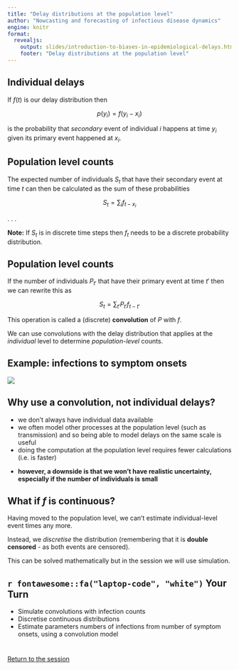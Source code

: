 ```yaml
---
title: "Delay distributions at the population level"
author: "Nowcasting and forecasting of infectious disease dynamics"
engine: knitr
format:
  revealjs:
    output: slides/introduction-to-biases-in-epidemiological-delays.html
    footer: "Delay distributions at the population level"
---
```


## Individual delays

If $f(t)$ is our delay distribution then

$$
p(y_i) = f(y_i - x_i)
$$

is the probability that *secondary* event of individual $i$ happens at time $y_i$ given its primary event happened at $x_i$.

## Population level counts

The expected number of individuals $S_t$ that have their secondary event at time $t$ can then be calculated as the sum of these probabilities

$$
S_t = \sum_i f_{t - x_i}
$$

. . .

**Note:** If $S_t$ is in discrete time steps then $f_t$ needs to be a discrete probability distribution.

## Population level counts

If the number of individuals $P_{t'}$ that have their primary event at time $t'$ then we can rewrite this as

$$
S_t = \sum_{t'} P_{t'} f_{t - t'}
$$

This operation is called a (discrete) **convolution** of $P$ with $f$.

We can use convolutions with the delay distribution that applies at the *individual* level to determine *population-level* counts.

## Example: infections to symptom onsets

![](figures/infections_onset_sketch.png)

## Why use a convolution, not individual delays?

- we don't always have individual data available
- we often model other processes at the population level (such as transmission) and so being able to model delays on the same scale is useful
- doing the computation at the population level requires fewer calculations (i.e. is faster)

::: {.fragment .fade-in}
- **however, a downside is that we won't have realistic uncertainty, especially if the number of individuals is small**
:::

## What if $f$ is continuous?

Having moved to the population level, we can't estimate individual-level event times any more.

Instead, we *discretise* the distribution (remembering that it is **double censored** - as both events are censored). 

This can be solved mathematically but in the session we will use simulation.

## `r fontawesome::fa("laptop-code", "white")` Your Turn {background-color="#447099" transition="fade-in"}

- Simulate convolutions with infection counts
- Discretise continuous distributions
- Estimate parameters numbers of infections from number of symptom onsets, using a convolution model

#

[Return to the session](../biases-in-delay-distributions)
